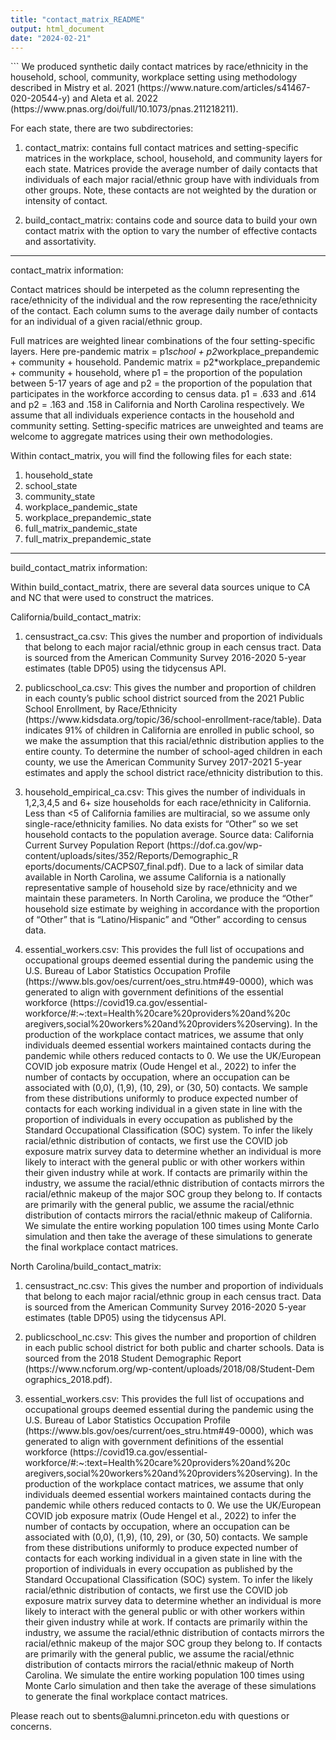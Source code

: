 ---
title: "contact_matrix_README"
output: html_document
date: "2024-02-21"
---

```
We produced synthetic daily contact matrices by race/ethnicity 
in the household, school, community, workplace setting using 
methodology described in Mistry et al. 2021
(https://www.nature.com/articles/s41467-020-20544-y) and Aleta et al. 2022 (https://www.pnas.org/doi/full/10.1073/pnas.211218211).


For each state, there are two subdirectories: 

1. contact_matrix: contains full contact matrices and setting-specific matrices
in the workplace, school, household, and community layers for each state. Matrices
provide the average number of daily contacts that individuals of each major
racial/ethnic group have with individuals from other groups. Note, these 
contacts are not weighted by the duration or intensity of contact.

2. build_contact_matrix: contains code and source data to build
your own contact matrix with the option to vary the number of 
effective contacts and assortativity. 


________________________________________________________________________

contact_matrix information: 

Contact matrices should be interpeted as the column representing the 
race/ethnicity of the individual and the row representing the race/ethnicity 
of the contact. Each column sums to the average daily number of contacts for 
an individual of a given racial/ethnic group. 

Full matrices are weighted linear combinations of the four setting-specific layers. 
Here pre-pandemic matrix = p1*school + p2*workplace_prepandemic + community + household.
Pandemic matrix = p2*workplace_prepandemic + community + household, where p1 = the 
proportion of the population between 5-17 years of age and p2 = the proportion of the 
population that participates in the workforce according to census data. p1 = 
.633 and .614 and p2 = .163 and .158 in California and North Carolina respectively.
We assume that all individuals experience contacts in the household and community 
setting. Setting-specific matrices are unweighted and teams are welcome to aggregate matrices using their own methodologies. 


Within contact_matrix, you will find the following files for each state: 

1. household_state
2. school_state
3. community_state
4. workplace_pandemic_state
5. workplace_prepandemic_state
6. full_matrix_pandemic_state
7. full_matrix_prepandemic_state



____________________________________________________________________

build_contact_matrix information: 

Within build_contact_matrix, there are several data sources unique 
to CA and NC that were used to construct the matrices. 

California/build_contact_matrix: 

1. censustract_ca.csv: This gives the number and proportion of 
individuals that belong to each major racial/ethnic group in 
each census tract. Data is sourced from the American Community 
Survey 2016-2020 5-year estimates (table DP05) using the 
tidycensus API. 

2. publicschool_ca.csv: This gives the number and proportion of 
children in each county's public school district sourced from the 2021
Public School Enrollment, by Race/Ethnicity 
(https://www.kidsdata.org/topic/36/school-enrollment-race/table). 
Data indicates 91% of children in California are enrolled in public 
school, so we make the assumption that this racial/ethnic distribution
applies to the entire county. To determine the number of school-aged
children in each county, we use the American Community Survey 
2017-2021 5-year estimates and apply the school district 
race/ethnicity distribution to this. 

3. household_empirical_ca.csv: This gives the number of individuals in
1,2,3,4,5 and 6+ size households for each race/ethnicity in 
California. Less than <5 of California families are multiracial, 
so we assume only single-race/ethnicity families. No data exists for 
"Other" so we set household contacts to the population average. Source 
data: California Current Survey Population Report 
(https://dof.ca.gov/wp-content/uploads/sites/352/Reports/Demographic_R
eports/documents/CACPS07_final.pdf). Due to a lack of similar data 
available in North Carolina, we assume California is a nationally 
representative sample of household size by race/ethnicity and we maintain
these parameters. In North Carolina, we produce the "Other" household size 
estimate by weighing in accordance with the proportion of "Other" that is 
"Latino/Hispanic" and "Other" according to census data. 

4. essential_workers.csv: This provides the full list of occupations and 
occupational groups deemed essential during the pandemic using the U.S. Bureau of 
Labor Statistics Occupation Profile (https://www.bls.gov/oes/current/oes_stru.htm#49-0000), 
which was generated to align with government definitions of the essential workforce 
(https://covid19.ca.gov/essential-workforce/#:~:text=Health%20care%20providers%20and%20c
aregivers,social%20workers%20and%20providers%20serving). In the production of the 
workplace contact matrices, we assume that only individuals deemed essential workers 
maintained contacts during the pandemic while others reduced contacts to 0. We use the 
UK/European COVID job exposure matrix (Oude Hengel et al., 2022) to infer the number 
of contacts by occupation, where an occupation can be associated with (0,0), (1,9),
(10, 29), or (30, 50) contacts. We sample from these distributions uniformly to produce 
expected number of contacts for each working individual in a given state in line with 
the proportion of individuals in every occupation as published by the Standard 
Occupational Classification (SOC) system. To infer the likely racial/ethnic distribution
of contacts, we first use the COVID job exposure matrix survey data to determine whether
an individual is more likely to interact with the general public or with other workers 
within their given industry while at work. If contacts are primarily within the 
industry, we assume the racial/ethnic distribution of contacts mirrors the racial/ethnic
makeup of the major SOC group they belong to. If contacts are primarily with the general
public, we assume the racial/ethnic distribution of contacts mirrors the racial/ethnic
makeup of California. We simulate the entire working population 100 times using Monte 
Carlo simulation and then take the average of these simulations to generate the final 
workplace contact matrices. 



North Carolina/build_contact_matrix: 

1. censustract_nc.csv: This gives the number and proportion of 
individuals that belong to each major racial/ethnic group in 
each census tract. Data is sourced from the American Community 
Survey 2016-2020 5-year estimates (table DP05) using the 
tidycensus API. 

2. publicschool_nc.csv: This gives the number and proportion of 
children in each public school district for both public and 
charter schools. Data is sourced from the 2018 Student Demographic 
Report (https://www.ncforum.org/wp-content/uploads/2018/08/Student-Dem
ographics_2018.pdf). 

4. essential_workers.csv: This provides the full list of occupations and 
occupational groups deemed essential during the pandemic using the U.S. Bureau of 
Labor Statistics Occupation Profile (https://www.bls.gov/oes/current/oes_stru.htm#49-0000), 
which was generated to align with government definitions of the essential workforce 
(https://covid19.ca.gov/essential-workforce/#:~:text=Health%20care%20providers%20and%20c
aregivers,social%20workers%20and%20providers%20serving). In the production of the 
workplace contact matrices, we assume that only individuals deemed essential workers 
maintained contacts during the pandemic while others reduced contacts to 0. We use the 
UK/European COVID job exposure matrix (Oude Hengel et al., 2022) to infer the number 
of contacts by occupation, where an occupation can be associated with (0,0), (1,9),
(10, 29), or (30, 50) contacts. We sample from these distributions uniformly to produce 
expected number of contacts for each working individual in a given state in line with 
the proportion of individuals in every occupation as published by the Standard 
Occupational Classification (SOC) system. To infer the likely racial/ethnic distribution
of contacts, we first use the COVID job exposure matrix survey data to determine whether
an individual is more likely to interact with the general public or with other workers 
within their given industry while at work. If contacts are primarily within the 
industry, we assume the racial/ethnic distribution of contacts mirrors the racial/ethnic
makeup of the major SOC group they belong to. If contacts are primarily with the general
public, we assume the racial/ethnic distribution of contacts mirrors the racial/ethnic
makeup of North Carolina. We simulate the entire working population 100 times using 
Monte Carlo simulation and then take the average of these simulations to generate the 
final workplace contact matrices. 


Please reach out to sbents@alumni.princeton.edu with questions or 
concerns. 

